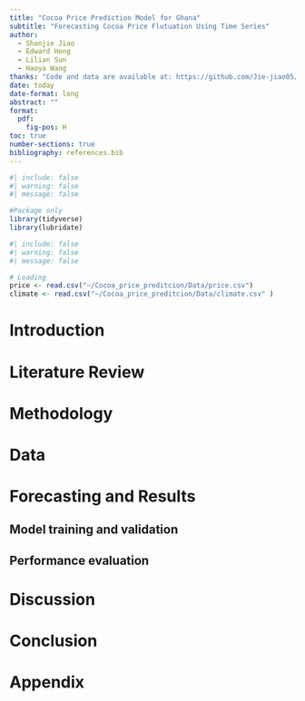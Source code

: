 ```yaml
---
title: "Cocoa Price Prediction Model for Ghana"
subtitle: "Forecasting Cocoa Price Flutuation Using Time Series"
author: 
  - Shanjie Jiao
  - Edward Hong
  - Lilian Sun
  - Haoya Wang
thanks: "Code and data are available at: https://github.com/Jie-jiao05/Cocoa_price_preditcion."
date: today
date-format: long
abstract: ""
format:
  pdf:
    fig-pos: H
toc: true
number-sections: true
bibliography: references.bib
---
```

```r
#| include: false
#| warning: false
#| message: false

#Package only
library(tidyverse)
library(lubridate)
```

```r
#| include: false
#| warning: false
#| message: false

# Loading
price <- read.csv("~/Cocoa_price_preditcion/Data/price.csv")
climate <- read.csv("~/Cocoa_price_preditcion/Data/climate.csv" )
```

# Introduction

# Literature Review

# Methodology

# Data

# Forecasting and Results

## Model training and validation 

## Performance evaluation

# Discussion

# Conclusion

# Appendix {-}